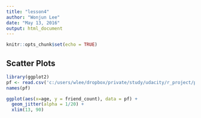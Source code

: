 ```yaml
---
title: "lesson4"
author: "Wonjun Lee"
date: "May 13, 2016"
output: html_document
---
```


```r
knitr::opts_chunk$set(echo = TRUE)
```

## Scatter Plots
```r
library(ggplot2)
pf <- read.csv('c:/users/wlee/dropbox/private/study/udacity/r_project/pseudo_facebook.tsv', sep = '\t')
names(pf)

ggplot(aes(x=age, y = friend_count), data = pf) +
  geom_jitter(alpha = 1/20) +
  xlim(13, 90)
```

